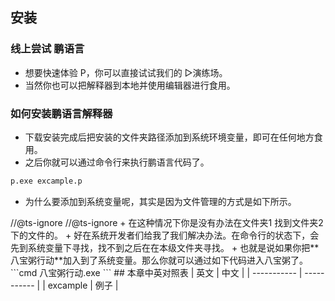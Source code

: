 
## 安装
### 线上尝试 鹏语言
+ 想要快速体验 P，你可以直接试试我们的 <Link href="/wasm" className="title">▷演练场</Link>。
+ 当然你也可以把<Link href="/p.exe" className="title">解释器</Link>到本地并使用编辑器进行食用。
### 如何安装鹏语言解释器
+ 下载安装完成后把安装的文件夹路径添加到系统环境变量，即可在任何地方食用。
+ 之后你就可以通过命令行来执行鹏语言代码了。
```cmd
p.exe excample.p
``` 
+ 为什么要添加到系统变量呢，其实是因为文件管理的方式是如下所示。
<FileTree>
  <FileTree.Folder name="C:" defaultOpen>
    <FileTree.Folder name="文件夹1" defaultOpen>
    <FileTree.File name="p.exe">
    //@ts-ignore
    </FileTree.File>
    </FileTree.Folder>
     <FileTree.Folder name="文件夹2" defaultOpen>
       <FileTree.File name="excample.p">
        //@ts-ignore
    </FileTree.File>
    </FileTree.Folder>
  </FileTree.Folder>
</FileTree>
+ 在这种情况下你是没有办法在文件夹1 找到文件夹2下的文件的。
+ 好在系统开发者们给我了我们解决办法。在命令行的状态下，会先到系统变量下寻找，找不到之后在在本级文件夹寻找。
+ 也就是说如果你把**八宝粥行动**加入到了系统变量。那么你就可以通过如下代码进入八宝粥了。
```cmd
八宝粥行动.exe
```
## 本章中英对照表
| 英文      | 中文 |
| ----------- | ----------- |
| excample      | 例子      |